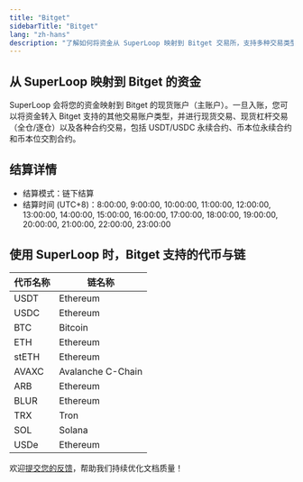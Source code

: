 ```yaml
---
title: "Bitget"
sidebarTitle: "Bitget"
lang: "zh-hans"
description: "了解如何将资金从 SuperLoop 映射到 Bitget 交易所，支持多种交易类型和代币。"
---
```


## 从 SuperLoop 映射到 Bitget 的资金

SuperLoop 会将您的资金映射到 Bitget 的现货账户（主账户）。一旦入账，您可以将资金转入 Bitget 支持的其他交易账户类型，并进行现货交易、现货杠杆交易（全仓/逐仓）以及各种合约交易，包括 USDT/USDC 永续合约、币本位永续合约和币本位交割合约。

## 结算详情

- 结算模式：链下结算
- 结算时间 (UTC+8)：8:00:00, 9:00:00, 10:00:00, 11:00:00, 12:00:00, 13:00:00, 14:00:00, 15:00:00, 16:00:00, 17:00:00, 18:00:00, 19:00:00, 20:00:00, 21:00:00, 22:00:00, 23:00:00

## 使用 SuperLoop 时，Bitget 支持的代币与链

| **代币名称** | **链名称** |
| --------------------------------- | --------------------------------- |
| USDT                            |Ethereum |
| USDC                           | Ethereum|
| BTC                            | Bitcoin |
| ETH                            |Ethereum |
| stETH                            | Ethereum |
| AVAXC                           | Avalanche C-Chain|
| ARB                            | Ethereum |
| BLUR                            |Ethereum |
| TRX                           | Tron|
| SOL                            | Solana |
| USDe                            |Ethereum |

<Tip>欢迎[提交您的反馈](https://forms.zohopublic.com/cobo/form/DocumentFeedbackForm/formperma/QvLOhxJv1_JMsJ-1dleZ8Itb_7rzN-LtgvsDdxosoVI?referrername=manuals)，帮助我们持续优化文档质量！</Tip>